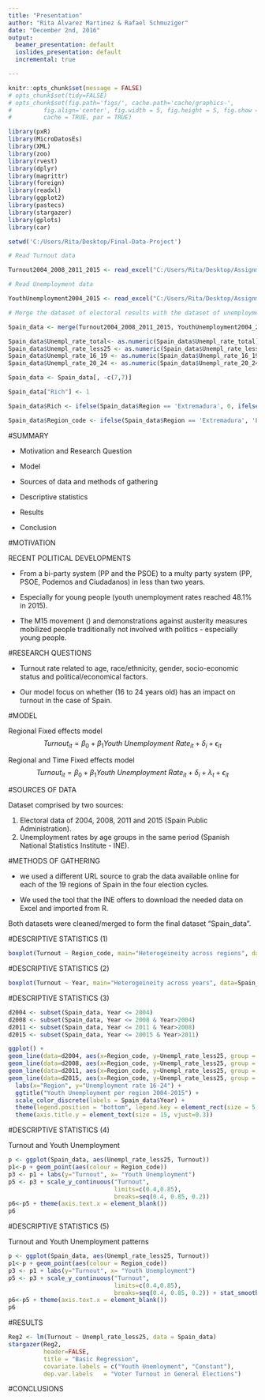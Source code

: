 ```yaml
---
title: "Presentation"
author: "Rita Alvarez Martinez & Rafael Schmuziger"
date: "December 2nd, 2016"
output:
  beamer_presentation: default
  ioslides_presentation: default
  incremental: true

---
```


```r
knitr::opts_chunk$set(message = FALSE)
# opts_chunk$set(tidy=FALSE)
# opts_chunk$set(fig.path='figs/', cache.path='cache/graphics-', 
#         fig.align='center', fig.width = 5, fig.height = 5, fig.show = 'hold',
#         cache = TRUE, par = TRUE)
```

```r
library(pxR)
library(MicroDatosEs)
library(XML)
library(zoo)
library(rvest)
library(dplyr)
library(magrittr)
library(foreign)
library(readxl)
library(ggplot2)
library(pastecs)
library(stargazer)
library(gplots)
library(car)
```


```r
setwd('C:/Users/Rita/Desktop/Final-Data-Project')
```

```r
# Read Turnout data

Turnout2004_2008_2011_2015 <- read_excel("C:/Users/Rita/Desktop/Assignment-3/ElectionsResult_2015_2011_2008_2004.xlsx", col_names = TRUE)
```

```r
# Read Unemployment data

YouthUnemployment2004_2015 <- read_excel("C:/Users/Rita/Desktop/Assignment-3/YouthUnemployment2015_2011_2008_2004.xlsx", col_names = TRUE)
```

```r
# Merge the dataset of electoral results with the dataset of unemployment rates. Change columns as numeric and clean one column

Spain_data <- merge(Turnout2004_2008_2011_2015, YouthUnemployment2004_2015, by=c("Region","Year"), all=TRUE)

Spain_data$Unempl_rate_total<- as.numeric(Spain_data$Unempl_rate_total)
Spain_data$Unempl_rate_less25 <- as.numeric(Spain_data$Unempl_rate_less25)
Spain_data$Unempl_rate_16_19 <- as.numeric(Spain_data$Unempl_rate_16_19)
Spain_data$Unempl_rate_20_24 <- as.numeric(Spain_data$Unempl_rate_20_24)

Spain_data <- Spain_data[, -c(7,7)]

Spain_data["Rich"] <- 1 

Spain_data$Rich <- ifelse(Spain_data$Region == 'Extremadura', 0, ifelse(Spain_data$Region == 'Castilla_la_Mancha', 0, ifelse(Spain_data$Region == 'Murcia', 0, ifelse(Spain_data$Region == 'Canarias', 0, ifelse(Spain_data$Region == 'Galicia', 0, ifelse(Spain_data$Region == 'Comunitat_Valenciana', 0, ifelse(Spain_data$Region == 'Melilla', 0, ifelse(Spain_data$Region == 'Asturias', 0, ifelse(Spain_data$Region == 'Ceuta', 0, ifelse(Spain_data$Region == 'Castilla_y_Leon', 0, ifelse(Spain_data$Region == 'Andalucia', 0, 1)))))))))))

Spain_data$Region_code <- ifelse(Spain_data$Region == 'Extremadura', 'EX', ifelse(Spain_data$Region == 'Castilla_La_Mancha', 'CM', ifelse(Spain_data$Region == 'Murcia', 'MU', ifelse(Spain_data$Region == 'Canarias', 'IC', ifelse(Spain_data$Region == 'Galicia', 'GA', ifelse(Spain_data$Region == 'Comunitat_Valenciana', 'CV', ifelse(Spain_data$Region == 'Melilla', 'ME', ifelse(Spain_data$Region == 'Asturias', 'AS', ifelse(Spain_data$Region == 'Ceuta', 'CE', ifelse(Spain_data$Region == 'Castilla_y_Leon', 'CL', ifelse(Spain_data$Region == 'Andalucia', 'AN', ifelse(Spain_data$Region == 'Cantabria', 'CA', ifelse(Spain_data$Region == 'Baleares', 'IB', ifelse(Spain_data$Region == 'Aragon', 'AR', ifelse(Spain_data$Region == 'Catalunya', 'CT', ifelse(Spain_data$Region == 'Madrid', 'MA', ifelse(Spain_data$Region == 'Navarra', 'NV', ifelse(Spain_data$Region == 'Pais_Vasco', 'PV', ifelse(Spain_data$Region == 'La_Rioja', 'LR', NA)))))))))))))))))))
```

#SUMMARY

- Motivation and Research Question

- Model

- Sources of data and methods of gathering

- Descriptive statistics
  
- Results

- Conclusion


#MOTIVATION

RECENT POLITICAL DEVELOPMENTS

- \textbf{Spanish political system:} From a bi-party system (PP and the PSOE) to a multy party system (PP, PSOE, Podemos and Ciudadanos) in less than two years. 

- \textbf{Critical social situation:} Especially for young people (youth unemployment rates reached 48.1%  in 2015).

- \textbf{Increased social mobilization:} The M15 movement (\textit{indigandos}) and demonstrations against austerity measures mobilized people traditionally not involved with politics - especially young people.

#RESEARCH QUESTIONS

- \textbf{Literature:} Turnout rate related to age, race/ethnicity, gender, socio-economic status and political/economical factors. 

- Our model focus on whether \textbf{youth unemployment} (16 to 24 years old) has an impact on turnout in the case of Spain. 

\textbf{Do higher youth unemployment rates have impact on voter turnout?}  


#MODEL

Regional Fixed effects model
$$
Turnout_{it}= \beta_{0}+\beta_{1}Youth\ Unemployment\ Rate_{it}+\delta_{i} + \epsilon_{it}
$$

Regional and Time Fixed effects model
$$
Turnout_{it}= \beta_{0}+\beta_{1}Youth\ Unemployment\ Rate_{it}+\delta_{i} +\lambda_{t}+ \epsilon_{it}
$$

#SOURCES OF DATA

Dataset comprised by two sources: 

1. Electoral data of 2004, 2008, 2011 and 2015 (Spain Public Administration).
2. Unemployment rates by age groups in the same period (Spanish National Statistics Institute - INE).

#METHODS OF GATHERING

- \textbf{Electoral data:} \textbf{\textit{Web scraping}} we used a different URL source to grab the data available online for each of the 19 regions of Spain in the four election cycles.

- \textbf{Unemployment data:} We used the tool that the INE offers to download the needed data on Excel and imported from R.

Both datasets were cleaned/merged to form the final dataset "Spain_data".

#DESCRIPTIVE STATISTICS (1)

\textbf{Dependent Variable: Turnout}

```r
boxplot(Turnout ~ Region_code, main="Heterogeineity across regions", data=Spain_data)
``` 

#DESCRIPTIVE STATISTICS (2)

\textbf{Dependent Variable: Turnout}

```r
boxplot(Turnout ~ Year, main="Heterogeineity across years", data=Spain_data)
``` 

#DESCRIPTIVE STATISTICS (3)

\textbf{Independent Variable: Youth Unemployment}

```r
d2004 <- subset(Spain_data, Year <= 2004)
d2008 <- subset(Spain_data, Year <= 2008 & Year>2004)
d2011 <- subset(Spain_data, Year <= 2011 & Year>2008)
d2015 <- subset(Spain_data, Year <= 20015 & Year>2011)

ggplot() +
geom_line(data=d2004, aes(x=Region_code, y=Unempl_rate_less25, group = 1), color='black') +
geom_line(data=d2008, aes(x=Region_code, y=Unempl_rate_less25, group = 1), color='red') +
geom_line(data=d2011, aes(x=Region_code, y=Unempl_rate_less25, group = 1), color='green') +
geom_line(data=d2015, aes(x=Region_code, y=Unempl_rate_less25, group = 1), color='blue') + ggtitle("Youth Unemployment per region 2004-2015") + 
  labs(x="Region", y="Unemployment rate 16-24") + 
  ggtitle("Youth Unemployment per region 2004-2015") + 
  scale_color_discrete(labels = Spain_data$Year) + 
  theme(legend.position = "bottom", legend.key = element_rect(size = 5, fill = 'white', colour = 'white'), legend.key.size = unit(2.0, 'lines'), axis.title.y=element_text(margin=margin(10,10,0,10))) + theme_bw() + theme(axis.title.x = element_text(size = 15, vjust=-.2)) +
  theme(axis.title.y = element_text(size = 15, vjust=0.3))
```

#DESCRIPTIVE STATISTICS (4)

Turnout and Youth Unemployment

```r
p <- ggplot(Spain_data, aes(Unempl_rate_less25, Turnout))
p1<-p + geom_point(aes(colour = Region_code)) 
p3 <- p1 + labs(y="Turnout", x= "Youth Unemployment")
p5 <- p3 + scale_y_continuous("Turnout",
                              limits=c(0.4,0.85),
                              breaks=seq(0.4, 0.85, 0.2))
p6<-p5 + theme(axis.text.x = element_blank())
p6
``` 

#DESCRIPTIVE STATISTICS (5)

Turnout and Youth Unemployment patterns

```r
p <- ggplot(Spain_data, aes(Unempl_rate_less25, Turnout))
p1<-p + geom_point(aes(colour = Region_code)) 
p3 <- p1 + labs(y="Turnout", x= "Youth Unemployment")
p5 <- p3 + scale_y_continuous("Turnout",
                              limits=c(0.4,0.85),
                              breaks=seq(0.4, 0.85, 0.2)) + stat_smooth(method = 'lm', aes(colour = Region_code), se = FALSE)
p6<-p5 + theme(axis.text.x = element_blank())
p6
``` 

#RESULTS

```r
Reg2 <- lm(Turnout ~ Unempl_rate_less25, data = Spain_data)
stargazer(Reg2,
          header=FALSE,
          title = "Basic Regression",
          covariate.labels = c("Youth Unemloyment", "Constant"),
          dep.var.labels   = "Voter Turnout in General Elections")
```

#CONCLUSIONS